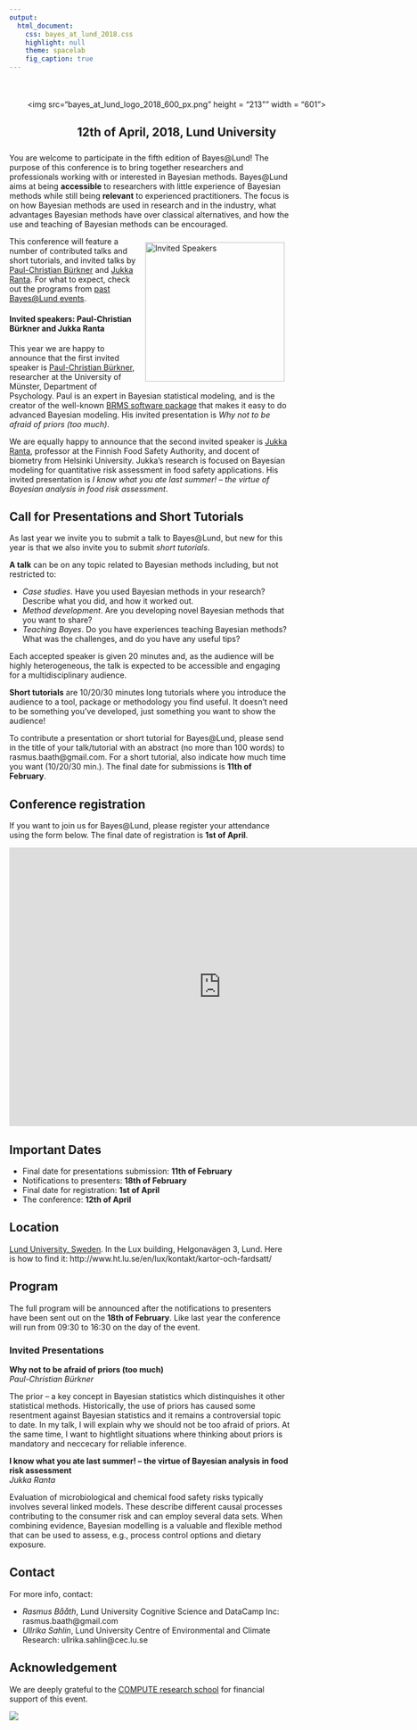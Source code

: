 ```yaml
---
output: 
  html_document: 
    css: bayes_at_lund_2018.css
    highlight: null
    theme: spacelab
    fig_caption: true
---
```


<div class = "animated fadeInDown" style = "display: block; width: 601px; margin-top: 50px; margin-bottom: 25px; margin-left: auto; margin-right: auto; text-align: center;">
  <img src="bayes_at_lund_logo_2018_600_px.png" height = "213"" width = "601">
  <h2> 12th of April, 2018, Lund University</h2>
</div>

You are welcome to participate in the fifth edition of Bayes&#64;Lund! The purpose of this conference is to bring together researchers and professionals working with or interested in Bayesian methods. Bayes&#64;Lund aims at being **accessible** to researchers with little experience of Bayesian methods while still being **relevant** to experienced practitioners. The focus is on how Bayesian methods are used in research and in the industry, what advantages Bayesian methods have over classical alternatives, and how the use and teaching of Bayesian methods can be encouraged.

<img src="photos/invited_speakers_overlapping.png" alt="Invited Speakers" align="right" style="margin: 10px;width: 250px"></img>

This conference will feature a number of contributed talks and short tutorials, and invited talks by [Paul-Christian Bürkner](https://paul-buerkner.github.io/) and [Jukka Ranta](https://www.evira.fi/en/about-evira/contact/personnel-search/r/jukka-ranta/). For what to expect, check out the programs from [past Bayes&#64;Lund events](https://bayesat.github.io/).


#### Invited speakers: Paul-Christian Bürkner and Jukka Ranta 

This year we are happy to announce that the first invited speaker is [Paul-Christian Bürkner](https://paul-buerkner.github.io/), researcher at the University of Münster, Department of Psychology. Paul is an expert in Bayesian statistical modeling, and is the creator of the well-known [BRMS software package](https://www.jstatsoft.org/article/view/v080i01) that makes it easy to do advanced Bayesian modeling. His invited presentation is _Why not to be afraid of priors (too much)_.



We are equally happy to announce that the second invited speaker is [Jukka Ranta ](https://www.evira.fi/en/about-evira/contact/personnel-search/r/jukka-ranta/), professor at the Finnish Food Safety Authority, and docent of biometry from Helsinki University. Jukka's research is focused on Bayesian modeling for quantitative risk assessment in food safety applications. His invited presentation is _I know what you ate last summer! – the virtue of Bayesian analysis in food risk assessment_.


Call for Presentations and Short Tutorials
------------------------

As last year we invite you to submit a talk to Bayes&#64;Lund, but new for this year is that we also invite you to submit *short tutorials*.

**A talk** can be on any topic related to Bayesian methods including, but not restricted to:

- *Case studies*. Have you used Bayesian methods in your research? Describe what you did, and how it worked out.
- *Method development*. Are you developing novel Bayesian methods that you want to share?
- *Teaching Bayes*. Do you have experiences teaching Bayesian methods? What was the challenges, and do you have any useful tips?

Each accepted speaker is given 20 minutes and, as the audience will be highly heterogeneous, the talk is expected to be accessible and engaging for a multidisciplinary audience. 

**Short tutorials** are 10/20/30 minutes long tutorials where you introduce the audience to a  tool, package or methodology you find useful. It doesn't need to be something you've developed, just something you want to show the audience! 

To contribute a presentation or short tutorial for Bayes&#64;Lund, please send in the title of your talk/tutorial with an abstract (no more than 100 words) to rasmus.baath@gmail.com. For a short tutorial, also indicate how much time you want (10/20/30 min.). The final date for submissions is **11th of February**. 


Conference registration
-----------------------

If you want to join us for Bayes&#64;Lund, please register your attendance using the form below. The final date of registration is __1st of April__. 

<iframe src="https://docs.google.com/forms/d/e/1FAIpQLSeObI_s4XhL0epYH9WZECNpdj_ueKZOpi7I0J9mgN7kzxSMwA/viewform?embedded=true" width="760" height="500" frameborder="0" marginheight="0" marginwidth="0">Loading...</iframe>

Important Dates
---------------
* Final date for presentations submission: __11th of February__
* Notifications to presenters: __18th of February__
* Final date for registration: __1st of April__
* The conference: __12th of April__

Location
---------------

[Lund University, Sweden](https://goo.gl/maps/WYmiKqycjSt). In the Lux building, Helgonavägen 3, Lund. Here is how to find it: http://www.ht.lu.se/en/lux/kontakt/kartor-och-fardsatt/


Program
-------------

The full program will be announced after the notifications to presenters have been sent out on the __18th of February__. Like last year the conference will run from 09:30 to 16:30 on the day of the event.

### Invited Presentations

**Why not to be afraid of priors (too much)** <br>
*Paul-Christian Bürkner*

The prior – a key concept in Bayesian statistics which distinquishes it other statistical methods. Historically, the use of priors has caused some resentment against Bayesian statistics and it remains a controversial topic to date. In my talk, I will explain why we should not be too afraid of priors. At the same time, I want to hightlight situations where thinking about priors is mandatory and neccecary for reliable inference.

**I know what you ate last summer! – the virtue of Bayesian analysis in food risk assessment** <br>
*Jukka Ranta*

Evaluation of microbiological and chemical food safety risks typically involves several linked models. These describe different causal processes contributing to the consumer risk and can employ several data sets. When combining evidence, Bayesian modelling is a valuable and flexible method that can be used to assess, e.g., process control options and dietary exposure.


<!--

For the full program, including abstracts, see [the program booklet](http://www.lucs.lu.se/wp-content/uploads/2016/01/bayes_at_lund_2016_program.pdf).

-----------------------------------------------------------------
  &nbsp;      &nbsp;
  
------------- --------------------------------------------------
 11.45        Registration opens (just outside room LUX:C121)
 
 12.15-12.45  Welcome and invited presentation </br>
              - **_An Introduction to Bayesian computation and evidence synthesis using STAN_, [Robert Grant](http://www.robertgrantstats.co.uk/), Faculty of Health, Social Care and Education, University of London.** 
   
 12.45-13.15  Sandwich lunch and mingle in the foyer (free, but requires registration)
              
 13.15-14.15  Keynote presentation</br>
              - **_Bayesian Benefits for the Pragmatic Researcher_, [Eric-Jan Wagenmakers](http://www.ejwagenmakers.com/), Department of Psychology, University of Amsterdam.**
               
 14.20-15.10  Session 1 </br>
              - **_Bayesian Meta Analysis and Bias Modeling: A Case Study with Relative Clause Processing in Mandarin Chinese_, [Shravan Vasishth](http://www.ling.uni-potsdam.de/~vasishth/) and Lena Jaeger, Departement of Linguistics, University of Potsdam.** </br> 
              - **_A Bayesian reflection on the meaning of evidence_, [Ullrika Sahlin](http://evidence.blogg.lu.se/),  Centre for Environmental and Climate Research, Lund University.** </br>
              - **_The Bootstrap is a Bayesian procedure, but that doesn't mean it's any good_, [Rasmus Bååth](http://www.sumsar.net), Lund University Cognitive Science.**
 
 15.10-15.30  Coffee and cake

 15.30-16.30  Session 2 </br>
              - **_Bayesian methods in epidemiological research – why so seldom used?_ [Jonas Björk](http://www.med.lu.se/labmedlund/amm/kontakt/jonas_bjoerk),  Division of occupational and environmental medicine, Lund University.**</br>
              - **_Regularized supervised topic models for high-dimensional multi-class regression_, [Måns Magnusson](https://twitter.com/MansMeg),  Department of Computer and Information Science, Linköping University.**</br>
              - **_Modeling the growth of Swedish Scots pines_, [Henrike Häbel](https://www.chalmers.se/en/staff/Pages/henrike-habel.aspx), Department of Mathematical Sciences, Chalmers University of Technology.**
              
 16.30          Concluding remarks and end of conference.
                   
------------- --------------------------------------------------

Pre-conference tutorial on Bayesian inference
-------------------------

The day before the conference there will be a tutorial seminar on Bayesian inference by Eric-Jan Wagenmakers, a great opportunity to learn or brush up the basics of Bayes! 

**Date?** Thursday 4th of February, 2016.

**Time?** 13:30 - 16:00, including break.

**Where?** Room B152 in the Lux building, Lund University. How to find it: http://www.ht.lu.se/en/lux/kontakt/kartor-och-fardsatt/

**What?** In the first part of the seminar, the principles of Bayesian parameter estimation and hypothesis testing will be illustrated with a concrete example. The second part of the seminar features a brief tour of [JASP](https://jasp-stats.org/), a software program that showcases the practical feasibility of the Bayesian agenda.

**How?** To sign up for the tutorial please use [the Conference registration form above](#conference-registration). Note that the number of spaces available on the tutorial is limited. 

-->

Contact
--------------
For more info, contact:

* *Rasmus Bååth*, Lund University Cognitive Science and DataCamp Inc: rasmus.baath@gmail.com
* *Ullrika Sahlin*, Lund University Centre of Environmental and Climate Research: ullrika.sahlin@cec.lu.se

Acknowledgement
----------------

We are deeply grateful to the [COMPUTE research school](http://cbbp.thep.lu.se/compute/index.php) for financial support of this event.

[![](photos/compute_logo_rgb.png)](http://cbbp.thep.lu.se/compute/index.php)

